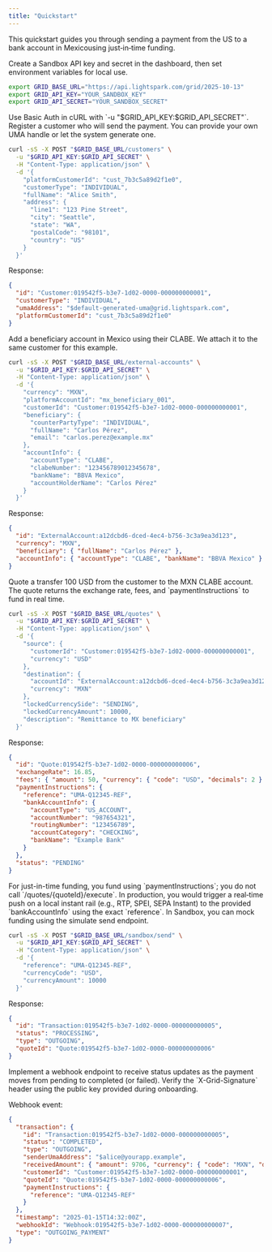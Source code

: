 ```yaml
---
title: "Quickstart"
---
```


This quickstart guides you through sending a payment from the US to a bank account in Mexicousing just‑in‑time funding.

<Steps>
<Step title="Get API credentials">
  Create a Sandbox API key and secret in the dashboard, then set environment variables for local use.

  ```bash
  export GRID_BASE_URL="https://api.lightspark.com/grid/2025-10-13"
  export GRID_API_KEY="YOUR_SANDBOX_KEY"
  export GRID_API_SECRET="YOUR_SANDBOX_SECRET"
  ```

  <Tip>
  Use Basic Auth in cURL with `-u "$GRID_API_KEY:$GRID_API_SECRET"`.
  </Tip>
</Step>

<Step title="Create a customer">
  Register a customer who will send the payment. You can provide your own UMA handle or let the system generate one.

  ```bash
  curl -sS -X POST "$GRID_BASE_URL/customers" \
    -u "$GRID_API_KEY:$GRID_API_SECRET" \
    -H "Content-Type: application/json" \
    -d '{
      "platformCustomerId": "cust_7b3c5a89d2f1e0",
      "customerType": "INDIVIDUAL",
      "fullName": "Alice Smith",
      "address": {
        "line1": "123 Pine Street",
        "city": "Seattle",
        "state": "WA",
        "postalCode": "98101",
        "country": "US"
      }
    }'
  ```
  
  Response:
  ```json
  {
    "id": "Customer:019542f5-b3e7-1d02-0000-000000000001",
    "customerType": "INDIVIDUAL",
    "umaAddress": "$default-generated-uma@grid.lightspark.com",
    "platformCustomerId": "cust_7b3c5a89d2f1e0"
  }
  ```
</Step>

<Step title="Create an external receiving bank account (CLABE in MX)">
  Add a beneficiary account in Mexico using their CLABE. We attach it to the same customer for this example.

  ```bash
  curl -sS -X POST "$GRID_BASE_URL/external-accounts" \
    -u "$GRID_API_KEY:$GRID_API_SECRET" \
    -H "Content-Type: application/json" \
    -d '{
      "currency": "MXN",
      "platformAccountId": "mx_beneficiary_001",
      "customerId": "Customer:019542f5-b3e7-1d02-0000-000000000001",
      "beneficiary": {
        "counterPartyType": "INDIVIDUAL",
        "fullName": "Carlos Pérez",
        "email": "carlos.perez@example.mx"
      },
      "accountInfo": {
        "accountType": "CLABE",
        "clabeNumber": "123456789012345678",
        "bankName": "BBVA Mexico",
        "accountHolderName": "Carlos Pérez"
      }
    }'
  ```
  
  Response:
  ```json
  {
    "id": "ExternalAccount:a12dcbd6-dced-4ec4-b756-3c3a9ea3d123",
    "currency": "MXN",
    "beneficiary": { "fullName": "Carlos Pérez" },
    "accountInfo": { "accountType": "CLABE", "bankName": "BBVA Mexico" }
  }
  ```
</Step>

<Step title="Create a quote (just‑in‑time funding)">
  Quote a transfer 100 USD from the customer to the MXN CLABE account. The quote returns the exchange rate, fees, and `paymentInstructions` to fund in real time.

  ```bash
  curl -sS -X POST "$GRID_BASE_URL/quotes" \
    -u "$GRID_API_KEY:$GRID_API_SECRET" \
    -H "Content-Type: application/json" \
    -d '{
      "source": {
        "customerId": "Customer:019542f5-b3e7-1d02-0000-000000000001",
        "currency": "USD"
      },
      "destination": {
        "accountId": "ExternalAccount:a12dcbd6-dced-4ec4-b756-3c3a9ea3d123",
        "currency": "MXN"
      },
      "lockedCurrencySide": "SENDING",
      "lockedCurrencyAmount": 10000,
      "description": "Remittance to MX beneficiary"
    }'
  ```
  
  Response:
  ```json
  {
    "id": "Quote:019542f5-b3e7-1d02-0000-000000000006",
    "exchangeRate": 16.85,
    "fees": { "amount": 50, "currency": { "code": "USD", "decimals": 2 } },
    "paymentInstructions": {
      "reference": "UMA-Q12345-REF",
      "bankAccountInfo": {
        "accountType": "US_ACCOUNT",
        "accountNumber": "987654321",
        "routingNumber": "123456789",
        "accountCategory": "CHECKING",
        "bankName": "Example Bank"
      }
    },
    "status": "PENDING"
  }
  ```

  <Tip>
  For just-in-time funding, you fund using `paymentInstructions`; you do not call `/quotes/{quoteId}/execute`.
  </Tip>
</Step>

<Step title="Fund the quote (Sandbox simulation)">
  In production, you would trigger a real‑time push on a local instant rail (e.g., RTP, SPEI, SEPA Instant) to the provided `bankAccountInfo` using the exact `reference`. In Sandbox, you can mock funding using the simulate send endpoint.

  ```bash
  curl -sS -X POST "$GRID_BASE_URL/sandbox/send" \
    -u "$GRID_API_KEY:$GRID_API_SECRET" \
    -H "Content-Type: application/json" \
    -d '{
      "reference": "UMA-Q12345-REF",
      "currencyCode": "USD",
      "currencyAmount": 10000
    }'
  ```

  Response:
  ```json
  {
    "id": "Transaction:019542f5-b3e7-1d02-0000-000000000005",
    "status": "PROCESSING",
    "type": "OUTGOING",
    "quoteId": "Quote:019542f5-b3e7-1d02-0000-000000000006"
  }
  ```
</Step>

<Step title="Handle the outgoing payment webhook">
  Implement a webhook endpoint to receive status updates as the payment moves from pending to completed (or failed). Verify the `X-Grid-Signature` header using the public key provided during onboarding.

  Webhook event:
  ```json
  {
    "transaction": {
      "id": "Transaction:019542f5-b3e7-1d02-0000-000000000005",
      "status": "COMPLETED",
      "type": "OUTGOING",
      "senderUmaAddress": "$alice@yourapp.example",
      "receivedAmount": { "amount": 9706, "currency": { "code": "MXN", "decimals": 2 } },
      "customerId": "Customer:019542f5-b3e7-1d02-0000-000000000001",
      "quoteId": "Quote:019542f5-b3e7-1d02-0000-000000000006",
      "paymentInstructions": {
        "reference": "UMA-Q12345-REF"
      }
    },
    "timestamp": "2025-01-15T14:32:00Z",
    "webhookId": "Webhook:019542f5-b3e7-1d02-0000-000000000007",
    "type": "OUTGOING_PAYMENT"
  }
  ```
</Step>
</Steps>